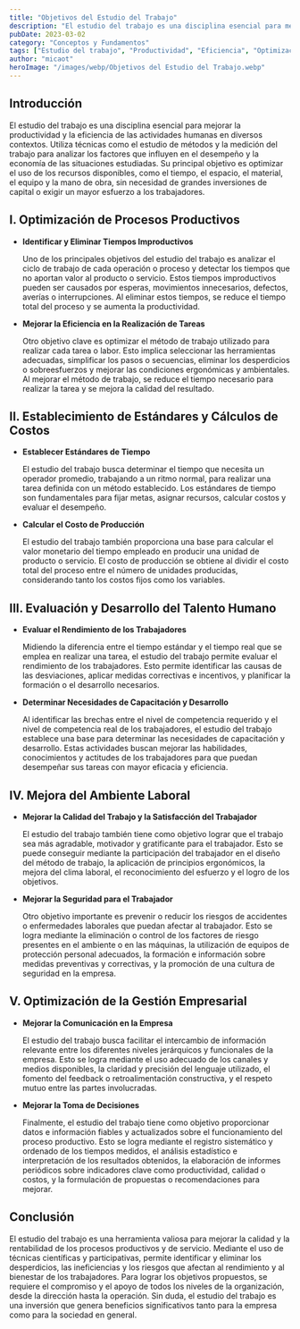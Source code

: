 ```yaml
---
title: "Objetivos del Estudio del Trabajo"
description: "El estudio del trabajo es una disciplina esencial para mejorar la productividad y la eficiencia de las actividades humanas en diversos contextos, optimizando el uso de los recursos disponibles."
pubDate: 2023-03-02
category: "Conceptos y Fundamentos"
tags: ["Estudio del trabajo", "Productividad", "Eficiencia", "Optimización de procesos", "Estándares de tiempo", "Cálculo de costos", "Evaluación del desempeño", "Ambiente laboral", "Seguridad laboral", "Gestión empresarial"]
author: "micaot"
heroImage: "/images/webp/Objetivos del Estudio del Trabajo.webp"
---
```


## Introducción

El estudio del trabajo es una disciplina esencial para mejorar la productividad y la eficiencia de las actividades humanas en diversos contextos. Utiliza técnicas como el estudio de métodos y la medición del trabajo para analizar los factores que influyen en el desempeño y la economía de las situaciones estudiadas. Su principal objetivo es optimizar el uso de los recursos disponibles, como el tiempo, el espacio, el material, el equipo y la mano de obra, sin necesidad de grandes inversiones de capital o exigir un mayor esfuerzo a los trabajadores.

## I. Optimización de Procesos Productivos

- **Identificar y Eliminar Tiempos Improductivos**

  Uno de los principales objetivos del estudio del trabajo es analizar el ciclo de trabajo de cada operación o proceso y detectar los tiempos que no aportan valor al producto o servicio. Estos tiempos improductivos pueden ser causados por esperas, movimientos innecesarios, defectos, averías o interrupciones. Al eliminar estos tiempos, se reduce el tiempo total del proceso y se aumenta la productividad.

- **Mejorar la Eficiencia en la Realización de Tareas**

  Otro objetivo clave es optimizar el método de trabajo utilizado para realizar cada tarea o labor. Esto implica seleccionar las herramientas adecuadas, simplificar los pasos o secuencias, eliminar los desperdicios o sobreesfuerzos y mejorar las condiciones ergonómicas y ambientales. Al mejorar el método de trabajo, se reduce el tiempo necesario para realizar la tarea y se mejora la calidad del resultado.

## II. Establecimiento de Estándares y Cálculos de Costos

- **Establecer Estándares de Tiempo**

  El estudio del trabajo busca determinar el tiempo que necesita un operador promedio, trabajando a un ritmo normal, para realizar una tarea definida con un método establecido. Los estándares de tiempo son fundamentales para fijar metas, asignar recursos, calcular costos y evaluar el desempeño.

- **Calcular el Costo de Producción**

  El estudio del trabajo también proporciona una base para calcular el valor monetario del tiempo empleado en producir una unidad de producto o servicio. El costo de producción se obtiene al dividir el costo total del proceso entre el número de unidades producidas, considerando tanto los costos fijos como los variables.

## III. Evaluación y Desarrollo del Talento Humano

- **Evaluar el Rendimiento de los Trabajadores**

  Midiendo la diferencia entre el tiempo estándar y el tiempo real que se emplea en realizar una tarea, el estudio del trabajo permite evaluar el rendimiento de los trabajadores. Esto permite identificar las causas de las desviaciones, aplicar medidas correctivas e incentivos, y planificar la formación o el desarrollo necesarios.

- **Determinar Necesidades de Capacitación y Desarrollo**

  Al identificar las brechas entre el nivel de competencia requerido y el nivel de competencia real de los trabajadores, el estudio del trabajo establece una base para determinar las necesidades de capacitación y desarrollo. Estas actividades buscan mejorar las habilidades, conocimientos y actitudes de los trabajadores para que puedan desempeñar sus tareas con mayor eficacia y eficiencia.

## IV. Mejora del Ambiente Laboral

- **Mejorar la Calidad del Trabajo y la Satisfacción del Trabajador**

  El estudio del trabajo también tiene como objetivo lograr que el trabajo sea más agradable, motivador y gratificante para el trabajador. Esto se puede conseguir mediante la participación del trabajador en el diseño del método de trabajo, la aplicación de principios ergonómicos, la mejora del clima laboral, el reconocimiento del esfuerzo y el logro de los objetivos.

- **Mejorar la Seguridad para el Trabajador**

  Otro objetivo importante es prevenir o reducir los riesgos de accidentes o enfermedades laborales que puedan afectar al trabajador. Esto se logra mediante la eliminación o control de los factores de riesgo presentes en el ambiente o en las máquinas, la utilización de equipos de protección personal adecuados, la formación e información sobre medidas preventivas y correctivas, y la promoción de una cultura de seguridad en la empresa.

## V. Optimización de la Gestión Empresarial

- **Mejorar la Comunicación en la Empresa**

  El estudio del trabajo busca facilitar el intercambio de información relevante entre los diferentes niveles jerárquicos y funcionales de la empresa. Esto se logra mediante el uso adecuado de los canales y medios disponibles, la claridad y precisión del lenguaje utilizado, el fomento del feedback o retroalimentación constructiva, y el respeto mutuo entre las partes involucradas.

- **Mejorar la Toma de Decisiones**

  Finalmente, el estudio del trabajo tiene como objetivo proporcionar datos e información fiables y actualizados sobre el funcionamiento del proceso productivo. Esto se logra mediante el registro sistemático y ordenado de los tiempos medidos, el análisis estadístico e interpretación de los resultados obtenidos, la elaboración de informes periódicos sobre indicadores clave como productividad, calidad o costos, y la formulación de propuestas o recomendaciones para mejorar.

## Conclusión

El estudio del trabajo es una herramienta valiosa para mejorar la calidad y la rentabilidad de los procesos productivos y de servicio. Mediante el uso de técnicas científicas y participativas, permite identificar y eliminar los desperdicios, las ineficiencias y los riesgos que afectan al rendimiento y al bienestar de los trabajadores. Para lograr los objetivos propuestos, se requiere el compromiso y el apoyo de todos los niveles de la organización, desde la dirección hasta la operación. Sin duda, el estudio del trabajo es una inversión que genera beneficios significativos tanto para la empresa como para la sociedad en general.
